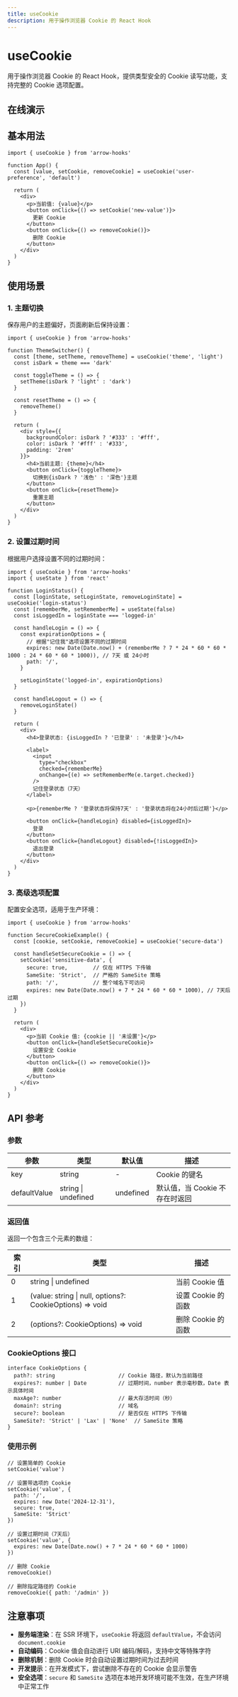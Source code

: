 ```yaml
---
title: useCookie
description: 用于操作浏览器 Cookie 的 React Hook
---
```


# useCookie

用于操作浏览器 Cookie 的 React Hook，提供类型安全的 Cookie 读写功能，支持完整的 Cookie 选项配置。

## 在线演示

<CookieDemo />

## 基本用法

```tsx
import { useCookie } from 'arrow-hooks'

function App() {
  const [value, setCookie, removeCookie] = useCookie('user-preference', 'default')

  return (
    <div>
      <p>当前值: {value}</p>
      <button onClick={() => setCookie('new-value')}>
        更新 Cookie
      </button>
      <button onClick={() => removeCookie()}>
        删除 Cookie
      </button>
    </div>
  )
}
```

## 使用场景

### 1. 主题切换

保存用户的主题偏好，页面刷新后保持设置：

```tsx
import { useCookie } from 'arrow-hooks'

function ThemeSwitcher() {
  const [theme, setTheme, removeTheme] = useCookie('theme', 'light')
  const isDark = theme === 'dark'

  const toggleTheme = () => {
    setTheme(isDark ? 'light' : 'dark')
  }

  const resetTheme = () => {
    removeTheme()
  }

  return (
    <div style={{
      backgroundColor: isDark ? '#333' : '#fff',
      color: isDark ? '#fff' : '#333',
      padding: '2rem'
    }}>
      <h4>当前主题: {theme}</h4>
      <button onClick={toggleTheme}>
        切换到{isDark ? '浅色' : '深色'}主题
      </button>
      <button onClick={resetTheme}>
        重置主题
      </button>
    </div>
  )
}
```

### 2. 设置过期时间

根据用户选择设置不同的过期时间：

```tsx
import { useCookie } from 'arrow-hooks'
import { useState } from 'react'

function LoginStatus() {
  const [loginState, setLoginState, removeLoginState] = useCookie('login-status')
  const [rememberMe, setRememberMe] = useState(false)
  const isLoggedIn = loginState === 'logged-in'

  const handleLogin = () => {
    const expirationOptions = {
      // 根据"记住我"选项设置不同的过期时间
      expires: new Date(Date.now() + (rememberMe ? 7 * 24 * 60 * 60 * 1000 : 24 * 60 * 60 * 1000)), // 7天 或 24小时
      path: '/',
    }

    setLoginState('logged-in', expirationOptions)
  }

  const handleLogout = () => {
    removeLoginState()
  }

  return (
    <div>
      <h4>登录状态: {isLoggedIn ? '已登录' : '未登录'}</h4>

      <label>
        <input
          type="checkbox"
          checked={rememberMe}
          onChange={(e) => setRememberMe(e.target.checked)}
        />
        记住登录状态（7天）
      </label>

      <p>{rememberMe ? '登录状态将保持7天' : '登录状态将在24小时后过期'}</p>

      <button onClick={handleLogin} disabled={isLoggedIn}>
        登录
      </button>
      <button onClick={handleLogout} disabled={!isLoggedIn}>
        退出登录
      </button>
    </div>
  )
}
```

### 3. 高级选项配置

配置安全选项，适用于生产环境：

```tsx
import { useCookie } from 'arrow-hooks'

function SecureCookieExample() {
  const [cookie, setCookie, removeCookie] = useCookie('secure-data')

  const handleSetSecureCookie = () => {
    setCookie('sensitive-data', {
      secure: true,        // 仅在 HTTPS 下传输
      SameSite: 'Strict',  // 严格的 SameSite 策略
      path: '/',           // 整个域名下可访问
      expires: new Date(Date.now() + 7 * 24 * 60 * 60 * 1000), // 7天后过期
    })
  }

  return (
    <div>
      <p>当前 Cookie 值: {cookie || '未设置'}</p>
      <button onClick={handleSetSecureCookie}>
        设置安全 Cookie
      </button>
      <button onClick={() => removeCookie()}>
        删除 Cookie
      </button>
    </div>
  )
}
```

## API 参考

### 参数

| 参数 | 类型 | 默认值 | 描述 |
|------|------|--------|------|
| key | string | - | Cookie 的键名 |
| defaultValue | string \| undefined | undefined | 默认值，当 Cookie 不存在时返回 |

### 返回值

返回一个包含三个元素的数组：

| 索引 | 类型 | 描述 |
|------|------|------|
| 0 | string \| undefined | 当前 Cookie 值 |
| 1 | (value: string \| null, options?: CookieOptions) => void | 设置 Cookie 的函数 |
| 2 | (options?: CookieOptions) => void | 删除 Cookie 的函数 |

### CookieOptions 接口

```tsx
interface CookieOptions {
  path?: string                    // Cookie 路径，默认为当前路径
  expires?: number | Date          // 过期时间，number 表示毫秒数，Date 表示具体时间
  maxAge?: number                  // 最大存活时间（秒）
  domain?: string                  // 域名
  secure?: boolean                 // 是否仅在 HTTPS 下传输
  SameSite?: 'Strict' | 'Lax' | 'None'  // SameSite 策略
}
```

### 使用示例

```tsx
// 设置简单的 Cookie
setCookie('value')

// 设置带选项的 Cookie
setCookie('value', {
  path: '/',
  expires: new Date('2024-12-31'),
  secure: true,
  SameSite: 'Strict'
})

// 设置过期时间（7天后）
setCookie('value', {
  expires: new Date(Date.now() + 7 * 24 * 60 * 60 * 1000)
})

// 删除 Cookie
removeCookie()

// 删除指定路径的 Cookie
removeCookie({ path: '/admin' })
```

## 注意事项

- **服务端渲染**：在 SSR 环境下，`useCookie` 将返回 `defaultValue`，不会访问 `document.cookie`
- **自动编码**：Cookie 值会自动进行 URI 编码/解码，支持中文等特殊字符
- **删除机制**：删除 Cookie 时会自动设置过期时间为过去时间
- **开发提示**：在开发模式下，尝试删除不存在的 Cookie 会显示警告
- **安全选项**：`secure` 和 `SameSite` 选项在本地开发环境可能不生效，在生产环境中正常工作